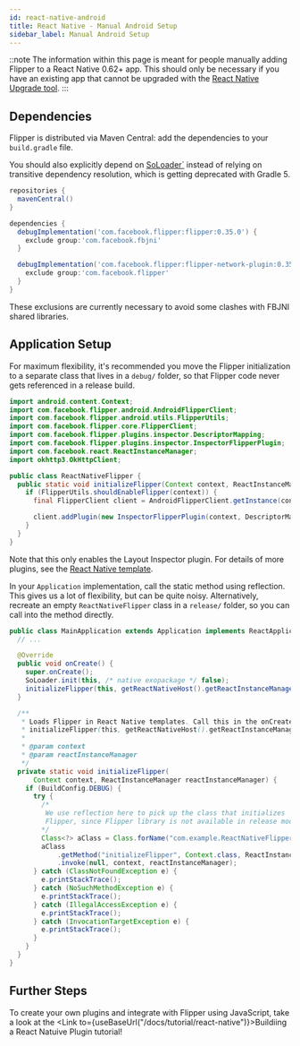 ```yaml
---
id: react-native-android
title: React Native - Manual Android Setup
sidebar_label: Manual Android Setup
---
```


::note
The information within this page is meant for people manually adding Flipper to a React Native 0.62+ app.
This should only be necessary if you have an existing app that cannot be upgraded with the [React Native Upgrade tool](https://reactnative.dev/docs/upgrading).
:::

## Dependencies

Flipper is distributed via Maven Central: add the dependencies to your `build.gradle` file.

You should also explicitly depend on [SoLoader`](https://github.com/facebook/soloader) instead of relying on transitive dependency resolution, which is getting deprecated with Gradle 5.

```groovy
repositories {
  mavenCentral()
}

dependencies {
  debugImplementation('com.facebook.flipper:flipper:0.35.0') {
    exclude group:'com.facebook.fbjni'
  }

  debugImplementation('com.facebook.flipper:flipper-network-plugin:0.35.0') {
    exclude group:'com.facebook.flipper'
  }
}
```

These exclusions are currently necessary to avoid some clashes with FBJNI shared libraries.

## Application Setup

For maximum flexibility, it's recommended you move the Flipper initialization to a separate class that lives in a `debug/` folder, so that Flipper code never gets referenced in a release build.

```java
import android.content.Context;
import com.facebook.flipper.android.AndroidFlipperClient;
import com.facebook.flipper.android.utils.FlipperUtils;
import com.facebook.flipper.core.FlipperClient;
import com.facebook.flipper.plugins.inspector.DescriptorMapping;
import com.facebook.flipper.plugins.inspector.InspectorFlipperPlugin;
import com.facebook.react.ReactInstanceManager;
import okhttp3.OkHttpClient;

public class ReactNativeFlipper {
  public static void initializeFlipper(Context context, ReactInstanceManager reactInstanceManager) {
    if (FlipperUtils.shouldEnableFlipper(context)) {
      final FlipperClient client = AndroidFlipperClient.getInstance(context);

      client.addPlugin(new InspectorFlipperPlugin(context, DescriptorMapping.withDefaults()));
    }
  }
}
```

Note that this only enables the Layout Inspector plugin. For details of more plugins, see the [React Native template](https://github.com/facebook/react-native/blob/6f627f684bb6506a677c9632b2710e4a541690a9/template/android/app/src/debug/java/com/helloworld/ReactNativeFlipper.java).

In your `Application` implementation, call the static method using reflection. This gives us a lot of flexibility, but can be quite noisy.
Alternatively, recreate an empty `ReactNativeFlipper` class in a `release/` folder, so you can call into the method directly.

```java
public class MainApplication extends Application implements ReactApplication {
  // ...

  @Override
  public void onCreate() {
    super.onCreate();
    SoLoader.init(this, /* native exopackage */ false);
    initializeFlipper(this, getReactNativeHost().getReactInstanceManager());
  }

  /**
   * Loads Flipper in React Native templates. Call this in the onCreate method with something like
   * initializeFlipper(this, getReactNativeHost().getReactInstanceManager());
   *
   * @param context
   * @param reactInstanceManager
   */
  private static void initializeFlipper(
      Context context, ReactInstanceManager reactInstanceManager) {
    if (BuildConfig.DEBUG) {
      try {
        /*
         We use reflection here to pick up the class that initializes
         Flipper, since Flipper library is not available in release mode
        */
        Class<?> aClass = Class.forName("com.example.ReactNativeFlipper");
        aClass
            .getMethod("initializeFlipper", Context.class, ReactInstanceManager.class)
            .invoke(null, context, reactInstanceManager);
      } catch (ClassNotFoundException e) {
        e.printStackTrace();
      } catch (NoSuchMethodException e) {
        e.printStackTrace();
      } catch (IllegalAccessException e) {
        e.printStackTrace();
      } catch (InvocationTargetException e) {
        e.printStackTrace();
      }
    }
  }
}
```

## Further Steps

To create your own plugins and integrate with Flipper using JavaScript, take a look at the <Link to={useBaseUrl("/docs/tutorial/react-native")}>Buildiing a React Natuive Plugin</Link> tutorial!
